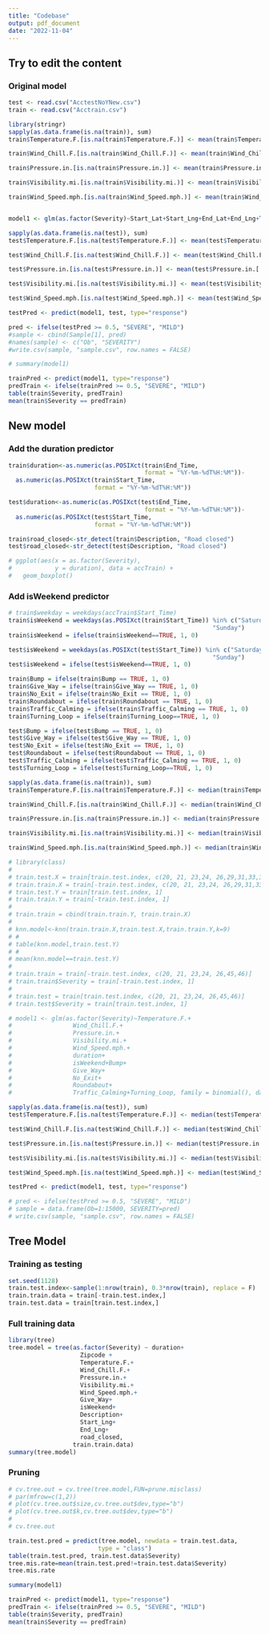 ```yaml
---
title: "Codebase"
output: pdf_document
date: "2022-11-04"
---
```


## Try to edit the content

### Original model
```r
test <- read.csv("AcctestNoYNew.csv")
train <- read.csv("Acctrain.csv")
```

```r
library(stringr)
sapply(as.data.frame(is.na(train)), sum)
train$Temperature.F.[is.na(train$Temperature.F.)] <- mean(train$Temperature.F.[!is.na(train$Temperature.F.)])

train$Wind_Chill.F.[is.na(train$Wind_Chill.F.)] <- mean(train$Wind_Chill.F.[!is.na(train$Wind_Chill.F.)])

train$Pressure.in.[is.na(train$Pressure.in.)] <- mean(train$Pressure.in.[!is.na(train$Pressure.in.)])

train$Visibility.mi.[is.na(train$Visibility.mi.)] <- mean(train$Visibility.mi.[!is.na(train$Visibility.mi.)])

train$Wind_Speed.mph.[is.na(train$Wind_Speed.mph.)] <- mean(train$Wind_Speed.mph.[!is.na(train$Wind_Speed.mph.)])


model1 <- glm(as.factor(Severity)~Start_Lat+Start_Lng+End_Lat+End_Lng+Temperature.F.+Wind_Chill.F.+Pressure.in.+Visibility.mi.+Wind_Speed.mph., family = binomial(), data = train)

sapply(as.data.frame(is.na(test)), sum)
test$Temperature.F.[is.na(test$Temperature.F.)] <- mean(test$Temperature.F.[!is.na(test$Temperature.F.)])

test$Wind_Chill.F.[is.na(test$Wind_Chill.F.)] <- mean(test$Wind_Chill.F.[!is.na(test$Wind_Chill.F.)])

test$Pressure.in.[is.na(test$Pressure.in.)] <- mean(test$Pressure.in.[!is.na(test$Pressure.in.)])

test$Visibility.mi.[is.na(test$Visibility.mi.)] <- mean(test$Visibility.mi.[!is.na(test$Visibility.mi.)])

test$Wind_Speed.mph.[is.na(test$Wind_Speed.mph.)] <- mean(test$Wind_Speed.mph.[!is.na(test$Wind_Speed.mph.)])

testPred <- predict(model1, test, type="response")

pred <- ifelse(testPred >= 0.5, "SEVERE", "MILD")
#sample <- cbind(Sample[1], pred)
#names(sample) <- c("Ob", "SEVERITY")
#write.csv(sample, "sample.csv", row.names = FALSE)
```

```r
# summary(model1)
```

```r
trainPred <- predict(model1, type="response")
predTrain <- ifelse(trainPred >= 0.5, "SEVERE", "MILD")
table(train$Severity, predTrain)
mean(train$Severity == predTrain)
```


## New model

### Add the duration predictor
```r
train$duration<-as.numeric(as.POSIXct(train$End_Time,
                                      format = "%Y-%m-%dT%H:%M"))-
  as.numeric(as.POSIXct(train$Start_Time, 
                        format = "%Y-%m-%dT%H:%M"))

test$duration<-as.numeric(as.POSIXct(test$End_Time,
                                      format = "%Y-%m-%dT%H:%M"))-
  as.numeric(as.POSIXct(test$Start_Time, 
                        format = "%Y-%m-%dT%H:%M"))

train$road_closed<-str_detect(train$Description, "Road closed")
test$road_closed<-str_detect(test$Description, "Road closed")

# ggplot(aes(x = as.factor(Severity), 
#            y = duration), data = accTrain) + 
#   geom_boxplot()

```

### Add isWeekend predictor

```r
# train$weekday = weekdays(accTrain$Start_Time)
train$isWeekend = weekdays(as.POSIXct(train$Start_Time)) %in% c("Saturday",
                                                         "Sunday")
train$isWeekend = ifelse(train$isWeekend==TRUE, 1, 0)

test$isWeekend = weekdays(as.POSIXct(test$Start_Time)) %in% c("Saturday",
                                                         "Sunday")
test$isWeekend = ifelse(test$isWeekend==TRUE, 1, 0)
```


```r
train$Bump = ifelse(train$Bump == TRUE, 1, 0)
train$Give_Way = ifelse(train$Give_Way == TRUE, 1, 0)
train$No_Exit = ifelse(train$No_Exit == TRUE, 1, 0)
train$Roundabout = ifelse(train$Roundabout == TRUE, 1, 0)
train$Traffic_Calming = ifelse(train$Traffic_Calming == TRUE, 1, 0)
train$Turning_Loop = ifelse(train$Turning_Loop==TRUE, 1, 0)

test$Bump = ifelse(test$Bump == TRUE, 1, 0)
test$Give_Way = ifelse(test$Give_Way == TRUE, 1, 0)
test$No_Exit = ifelse(test$No_Exit == TRUE, 1, 0)
test$Roundabout = ifelse(test$Roundabout == TRUE, 1, 0)
test$Traffic_Calming = ifelse(test$Traffic_Calming == TRUE, 1, 0)
test$Turning_Loop = ifelse(test$Turning_Loop==TRUE, 1, 0)
```


```r
sapply(as.data.frame(is.na(train)), sum)
train$Temperature.F.[is.na(train$Temperature.F.)] <- median(train$Temperature.F.[!is.na(train$Temperature.F.)])

train$Wind_Chill.F.[is.na(train$Wind_Chill.F.)] <- median(train$Wind_Chill.F.[!is.na(train$Wind_Chill.F.)])

train$Pressure.in.[is.na(train$Pressure.in.)] <- median(train$Pressure.in.[!is.na(train$Pressure.in.)])

train$Visibility.mi.[is.na(train$Visibility.mi.)] <- median(train$Visibility.mi.[!is.na(train$Visibility.mi.)])

train$Wind_Speed.mph.[is.na(train$Wind_Speed.mph.)] <- median(train$Wind_Speed.mph.[!is.na(train$Wind_Speed.mph.)])

# library(class)
# 
# train.test.X = train[train.test.index, c(20, 21, 23,24, 26,29,31,33,35,38,40,45,46)]
# train.train.X = train[-train.test.index, c(20, 21, 23,24, 26,29,31,33,35,38,40,45,46)]
# train.test.Y = train[train.test.index, 1]
# train.train.Y = train[-train.test.index, 1]
# 
# train.train = cbind(train.train.Y, train.train.X)
# 
# knn.model<-knn(train.train.X,train.test.X,train.train.Y,k=9)
# #
# table(knn.model,train.test.Y)
# #
# mean(knn.model==train.test.Y)
# 
# train.train = train[-train.test.index, c(20, 21, 23,24, 26,45,46)]
# train.train$Severity = train[-train.test.index, 1]
# 
# train.test = train[train.test.index, c(20, 21, 23,24, 26,45,46)]
# train.test$Severity = train[train.test.index, 1]

# model1 <- glm(as.factor(Severity)~Temperature.F.+
#                 Wind_Chill.F.+
#                 Pressure.in.+
#                 Visibility.mi.+
#                 Wind_Speed.mph.+
#                 duration+
#                 isWeekend+Bump+
#                 Give_Way+
#                 No_Exit+
#                 Roundabout+
#                 Traffic_Calming+Turning_Loop, family = binomial(), data = train)

sapply(as.data.frame(is.na(test)), sum)
test$Temperature.F.[is.na(test$Temperature.F.)] <- median(test$Temperature.F.[!is.na(test$Temperature.F.)])

test$Wind_Chill.F.[is.na(test$Wind_Chill.F.)] <- median(test$Wind_Chill.F.[!is.na(test$Wind_Chill.F.)])

test$Pressure.in.[is.na(test$Pressure.in.)] <- median(test$Pressure.in.[!is.na(test$Pressure.in.)])

test$Visibility.mi.[is.na(test$Visibility.mi.)] <- median(test$Visibility.mi.[!is.na(test$Visibility.mi.)])

test$Wind_Speed.mph.[is.na(test$Wind_Speed.mph.)] <- median(test$Wind_Speed.mph.[!is.na(test$Wind_Speed.mph.)])

testPred <- predict(model1, test, type="response")

# pred <- ifelse(testPred >= 0.5, "SEVERE", "MILD")
# sample = data.frame(Ob=1:15000, SEVERITY=pred)
# write.csv(sample, "sample.csv", row.names = FALSE)
```


## Tree Model

### Training as testing
```r
set.seed(1128)
train.test.index<-sample(1:nrow(train), 0.3*nrow(train), replace = F)
train.train.data = train[-train.test.index,]
train.test.data = train[train.test.index,]
```

### Full training data
```r
library(tree)
tree.model = tree(as.factor(Severity) ~ duration+
                    Zipcode + 
                    Temperature.F.+
                    Wind_Chill.F.+
                    Pressure.in.+
                    Visibility.mi.+
                    Wind_Speed.mph.+
                    Give_Way+
                    isWeekend+
                    Description+
                    Start_Lng+
                    End_Lng+
                    road_closed,
                  train.train.data)
summary(tree.model)
```
### Pruning

```r
# cv.tree.out = cv.tree(tree.model,FUN=prune.misclass)
# par(mfrow=c(1,2))
# plot(cv.tree.out$size,cv.tree.out$dev,type="b")
# plot(cv.tree.out$k,cv.tree.out$dev,type="b")
# 
# cv.tree.out
```

```r
train.test.pred = predict(tree.model, newdata = train.test.data,
                         type = "class")
table(train.test.pred, train.test.data$Severity)
tree.mis.rate=mean(train.test.pred!=train.test.data$Severity)
tree.mis.rate
```




```r
summary(model1)
```

```r
trainPred <- predict(model1, type="response")
predTrain <- ifelse(trainPred >= 0.5, "SEVERE", "MILD")
table(train$Severity, predTrain)
mean(train$Severity == predTrain)
```
